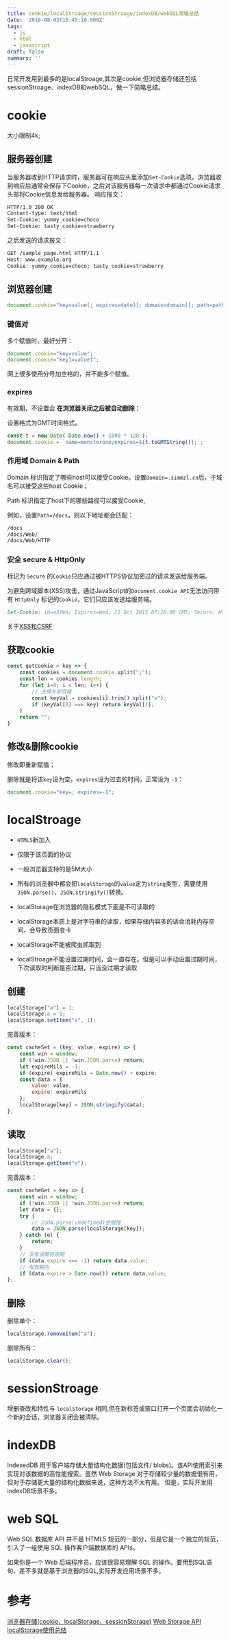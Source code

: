 ```yaml
---
title: cookie/localStroage/sessionStroage/indexDB/webSQL简略总结
date: '2018-08-03T15:45:10.000Z'
tags:
  - js
  - html
  - javascript
draft: false
summary: ''
---
```


日常开发用到最多的是localStroage,其次是cookie,但浏览器存储还包括sessionStroage、indexDB和webSQL，做一下简略总结。



# cookie

大小限制4k;

## 服务器创建

当服务器收到HTTP请求时，服务器可在响应头里添加`Set-Cookie`选项。浏览器收到响应后通常会保存下Cookie，之后对该服务器每一次请求中都通过Cookie请求头部将Cookie信息发给服务器。
响应报文：

```markdown
HTTP/1.0 200 OK
Content-type: text/html
Set-Cookie: yummy_cookie=choco
Set-Cookie: tasty_cookie=strawberry
```

之后发送的请求报文：

```markdown
GET /sample_page.html HTTP/1.1
Host: www.example.org
Cookie: yummy_cookie=choco; tasty_cookie=strawberry
```

## 浏览器创建

```javascript
document.cookie="key=value[; expires=date][; domain=domain][; path=path][; secure][; HttpOnly]"
```

### 键值对

多个赋值时，最好分开：

```javascript
document.cookie="key=value";
document.cookie="key1=value1";
```

网上很多使用分号加空格的，并不能多个赋值。

### expires

有效期，不设置会 **在浏览器关闭之后被自动删除**；

设置格式为GMT时间格式。

```javascript
const t = new Date( Date.now() + 1000 * 120 );
document.cookie = `name=monsterooo;expires=${t.toGMTString()};`;
```

### 作用域 Domain & Path

Domain 标识指定了哪些host可以接受Cookie。设置`Domain=.simmzl.cn`后，子域名可以接受这些host Cookie；

Path 标识指定了host下的哪些路径可以接受Cookie,

例如，设置`Path=/docs`，则以下地址都会匹配：

```markdown
/docs
/docs/Web/
/docs/Web/HTTP
```

### 安全 secure & HttpOnly

标记为 `Secure` 的`Cookie`只应通过被HTTPS协议加密过的请求发送给服务端。

为避免跨域脚本(XSS)攻击，通过JavaScript的`Document.cookie API`无法访问带有 `HttpOnly` 标记的`Cookie`，它们只应该发送给服务端。

```markdown
Set-Cookie: id=a3fWa; Expires=Wed, 21 Oct 2015 07:28:00 GMT; Secure; HttpOnly
```

关于[XSS和CSRF](https://blog.simmzl.cn/2017/11/11%E6%9C%88%E7%AC%94%E8%AF%95%E9%A2%98&%E9%9D%A2%E8%AF%95.html)

## 获取cookie

```javascript
const getCookie = key => {
    const cookies = document.cookie.split(";");
    const len = cookies.length;
    for (let i=0; i < len; i++) {
        // 去掉头部空格
        const keyVal = cookies[i].trim().split("=");
        if (keyVal[0] === key) return keyVal[1];
    }
    return "";
}
```

## 修改&删除cookie

修改即重新赋值；

删除就是将该`key`设为空，`expires`设为过去的时间，正常设为 `-1`：

```javascript
document.cookie="key=; expires=-1";
```

# localStroage

- `HTML5`新加入

- 仅限于该页面的协议

- 一般浏览器支持的是5M大小

- 所有的浏览器中都会把`localStorage`的`value`定为`string`类型，需要使用`JSON.parse()`、`JSON.stringify()`转换。

- localStorage在浏览器的隐私模式下面是不可读取的

- localStorage本质上是对字符串的读取，如果存储内容多的话会消耗内存空间，会导致页面变卡

- localStorage不能被爬虫抓取到

- localStroage不能设置过期时间，会一直存在。但是可以手动设置过期时间，下次读取时判断是否过期，只当没过期才读取

## 创建

```javascript
localStorage["a"] = 1;
localStorage.a = 1;
localStorage.setItem("a", 1);
```

完善版本：

```javascript
const cacheSet = (key, value, expire) => {
    const win = window;
    if (!win.JSON || !win.JSON.parse) return;
    let expireMils = -1;
    if (expire) expireMils = Date.now() + expire;
    const data = {
        value: value,
        expire: expireMils
    };
    localStorage[key] = JSON.stringify(data);
};
```

## 读取

```javascript
localStorage["a"];
localStorage.a;
localStorage.getItem("a");
```

完善版本：

```javascript
const cacheGet = key => {
    const win = window;
    if (!win.JSON || !win.JSON.parse) return;
    let data = {};
    try {
        // JSON.parse(undefined)会报错
        data = JSON.parse(localStorage[key]);
    } catch (e) {
        return;
    }
    // 没有设置有效期
    if (data.expire === -1) return data.value;
    // 有效期内
    if (data.expire > Date.now()) return data.value;
};
```

## 删除

删除单个：

```javascript
localStorage.removeItem("a");
```

删除所有：

```javascript
localStorage.clear();
```

# sessionStroage

增删查改和特性与 `localStorage` 相同,但在新标签或窗口打开一个页面会初始化一个新的会话，浏览器关闭会被清除。

# indexDB

IndexedDB 用于客户端存储大量结构化数据(包括文件/ blobs)。该API使用索引来实现对该数据的高性能搜索。虽然 Web Storage 对于存储较少量的数据很有用，但对于存储更大量的结构化数据来说，这种方法不太有用。
但是，实际开发用indexDB场景不多。

# web SQL

Web SQL 数据库 API 并不是 HTML5 规范的一部分，但是它是一个独立的规范，引入了一组使用 SQL 操作客户端数据库的 APIs。

如果你是一个 Web 后端程序员，应该很容易理解 SQL 的操作。要用到SQL语句，差不多就是基于浏览器的SQL,实际开发应用场景不多。

# 参考

[浏览器存储(cookie、localStorage、sessionStorage)](https://www.cnblogs.com/monsterooo/p/6815392.html)
[Web Storage API](https://developer.mozilla.org/zh-CN/docs/Web/API/Web_Storage_API)
[localStorage使用总结](https://www.cnblogs.com/st-leslie/p/5617130.html)
